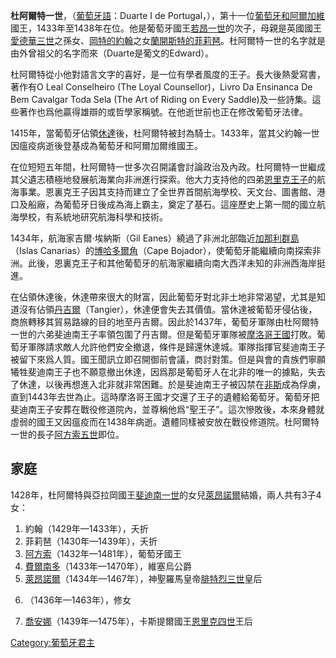 {{noteTA
|G1=People
}}
{{Infobox royalty
| name         = 杜阿爾特一世
| image        = Illuminated Portrayel of King Duarte I of Portugal, Rui de Pina.PNG
| succession   = [[葡萄牙君主列表|葡萄牙國王]]
| reign        = 1433年8月14日-1438年9月9日（{{age in years and days|1433|8|14|1438|9|9|age=no}}）
| predecessor  = [[若昂一世|若昂一世]]
| successor    = [[阿方索五世_(葡萄牙)|阿方索五世]]
| birth_date   = 1391年10月31日
| birth_place  = {{flag|Kingdom of Portugal}}[[維塞烏|維塞烏]]
| death_date   = {{Death date and age|1438|9|9|1391|10|31|df=y}}
| death_place  = {{flag|Kingdom of Portugal}}[[托馬爾|托馬爾]]
| burial_place = [[巴塔利亞修道院|巴塔利亞修道院]]
| house        = [[阿維斯王朝|阿維斯王朝]]
| father       = [[若昂一世|若昂一世]]
| mother       = [[蘭開斯特的菲莉琶|蘭開斯特的菲莉琶]]
| religion     = [[羅馬天主教|羅馬天主教]]
| signature    = Assinatura D. Duarte.svg
}}
'''杜阿爾特一世'''，（[[葡萄牙語|葡萄牙語]]：Duarte I de Portugal，{{bd|1391年|10月31日|1438年|9月9日|catIdx=J}}），第十一位[[葡萄牙王國|葡萄牙和阿爾加維]]國王，1433年至1438年在位。他是葡萄牙國王[[若昂一世|若昂一世]]的次子，母親是英國國王[[愛德華三世|愛德華三世]]之孫女、[[岡特的約翰|岡特的約翰]]之女[[蘭開斯特的菲莉琶|蘭開斯特的菲莉琶]]。杜阿爾特一世的名字就是由外曾祖父的名字而來（Duarte是葡文的Edward）。

杜阿爾特從小他對語言文字的喜好，是一位有學者風度的王子。長大後熱愛寫書，著作有O Leal Conselheiro (The Loyal Counsellor)，Livro Da Ensinanca De Bem Cavalgar Toda Sela (The Art of Riding on Every Saddle)及一些詩集。這些著作也爲他贏得雄辯的或哲學家稱號。在他逝世前也正在修改葡萄牙法律。

1415年，當葡萄牙佔領[[休達|休達]]後，杜阿爾特被封為騎士。1433年，當其父約翰一世因瘟疫病逝後登基成為葡萄牙和阿爾加爾维國王。

在位短短五年間，杜阿爾特一世多次召開議會討論政治及內政。杜阿爾特一世繼成其父遺志積極地發展航海業向非洲進行探索。他大力支持他的四弟[[恩里克_(航海家)|恩里克王子]]的航海事業。恩裏克王子因其支持而建立了全世界首間航海學校、天文台、圖書館、港口及船廠，為葡萄牙日後成為海上霸主，奠定了基石。這座歷史上第一間的國立航海學校，有系統地研究航海科學和技術。

1434年，航海家吉爾·埃納斯（Gil Eanes）繞過了非洲北部臨近[[加那利群島|加那利群島]]（Islas Canarias）的[[博哈多爾角|博哈多爾角]]（Cape Bojador），使葡萄牙能繼續向南探索非洲。此後，恩裏克王子和其他葡萄牙的航海家繼續向南大西洋未知的非洲西海岸挺進。

在佔領休達後，休達帶來很大的財富，因此葡萄牙對北非土地非常渴望，尤其是知道沒有佔領[[丹吉爾|丹吉爾]]（Tangier），休達便會失去其價值。當休達被葡萄牙侵佔後，商旅轉移其貿易路線的目的地至丹吉爾。因此於1437年，葡萄牙軍隊由杜阿爾特一世的六弟斐迪南王子率領包圍了丹吉爾。但是葡萄牙軍隊被[[摩洛哥王國|摩洛哥王國]]打敗。葡萄牙軍隊請求敵人允許他們安全撤退，條件是歸還休達城。軍隊指揮官斐迪南王子被留下來爲人質。國王聞訊立即召開御前會議，商討對策。但是與會的貴族們寧願犧牲斐迪南王子也不願意撤出休達，因爲那是葡萄牙人在北非的唯一的據點，失去了休達，以後再想進入北非就非常困難。於是斐迪南王子被囚禁在[[非斯|非斯]]成為俘虜，直到1443年去世為止。這時摩洛哥王國才交還了王子的遺體給葡萄牙。葡萄牙把斐迪南王子安葬在戰役修道院內，並尊稱他爲“聖王子”。這次慘敗後，本來身體就虛弱的國王又因瘟疫而在1438年病逝。遺體同樣被安放在戰役修道院。杜阿爾特一世的長子[[阿方索五世_(葡萄牙)|阿方索五世]]即位。

== 家庭 ==
1428年，杜阿爾特與亞拉岡國王[[斐迪南一世_(亞拉岡)|斐迪南一世]]的女兒[[亞拉岡的萊昂諾爾_(1402-1445)|萊昂諾爾]]結婚，兩人共有3子4女：
# 約翰（1429年—1433年），夭折
# 菲莉琶（1430年—1439年），夭折
# [[阿方索五世_(葡萄牙)|阿方索]]（1432年—1481年），葡萄牙國王
# [[費爾南多_(維塞烏公爵)|費爾南多]]（1433年—1470年），維塞烏公爵
# [[葡萄牙的萊昂諾爾_(1434-1467)|萊昂諾爾]]（1434年—1467年），神聖羅馬皇帝[[腓特烈三世_(神聖羅馬帝國)|腓特烈三世]]皇后
# {{le|葡萄牙的卡塔琳娜 (1436-1463)|Catherine of Portugal (nun)|卡塔琳娜}}（1436年—1463年），修女
# [[葡萄牙的喬安娜|喬安娜]]（1439年—1475年），卡斯提爾國王[[恩里克四世_(卡斯蒂利亞)|恩里克四世]]王后

{{s-start}}
{{s-hou|[[阿維斯王朝|阿維斯王朝]]|1391年|10月31日|1438年|9月9日|[[葡萄牙勃艮第王朝|勃艮第王朝]]}}
{{s-reg}}
{{s-bef|before=[[若昂一世|若昂一世]]}}
{{s-ttl|title=[[葡萄牙國王|葡萄牙國王]]|years=1433年–1438年}}
{{s-aft|after=[[阿方索五世_(葡萄牙)|阿方索五世]]}}
{{s-end}}


{{葡萄牙君主}}

{{Authority control}}
[[Category:葡萄牙君主|Category:葡萄牙君主]]